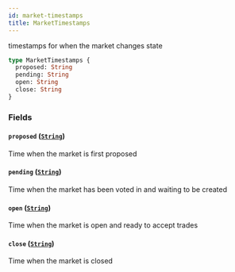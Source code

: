 ```yaml
---
id: market-timestamps
title: MarketTimestamps
---
```



timestamps for when the market changes state

```graphql
type MarketTimestamps {
  proposed: String
  pending: String
  open: String
  close: String
}
```


### Fields

#### `proposed` ([`String`](/docs/testnet/graphql/scalars/string))

Time when the market is first proposed


#### `pending` ([`String`](/docs/testnet/graphql/scalars/string))

Time when the market has been voted in and waiting to be created


#### `open` ([`String`](/docs/testnet/graphql/scalars/string))

Time when the market is open and ready to accept trades


#### `close` ([`String`](/docs/testnet/graphql/scalars/string))

Time when the market is closed





